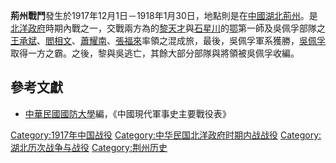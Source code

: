 {{vfd|?|date=2022/06/26}}
{{Infobox Military Conflict|
campaign=|
image=|
caption=|
conflict=荊州戰鬥|
date=1917年12月1日－1918年元月30日|
place=[[中國|中國]]湖北荊州 |
result=吳佩孚穩固取得江南屬地|
combatant1=北洋政府|
combatant2=[[吳佩孚|吳佩孚]]| 
commander1=[[黎天才|黎天才]]與湖北一師師長[[石星川|石星川]]|
commander2=[[王承斌|王承斌]]、[[閻相文|閻相文]]、[[蕭耀南|蕭耀南]]、[[張福來|張福來]]|
strength1=|
strength2=|
casualties1=|
casualties2=|
}}
'''荊州戰鬥'''發生於1917年12月1日－1918年1月30日，地點則是在[[中國|中國]][[湖北|湖北]][[荊州|荊州]]。是[[北洋政府|北洋政府]]時期內戰之一，交戰兩方為的[[黎天才|黎天才]]與[[石星川|石星川]]的[[湖北省|鄂]]第一師及吳佩孚部隊之[[王承斌|王承斌]]、[[閻相文|閻相文]]、[[蕭耀南|蕭耀南]]、[[張福來|張福來]]率領之混成旅，最後，吳佩孚軍系獲勝，[[吳佩孚|吳佩孚]]取得一方之霸。之後，黎與吳逃亡，其餘大部分部隊與將領被吳佩孚收編。

==參考文獻==
*[[中華民國|中華民國]][[國防大學_(臺灣)|國防大學]]編，《中國現代軍事史主要戰役表》

[[Category:1917年中国战役|Category:1917年中国战役]]
[[Category:中华民国北洋政府时期内战战役|Category:中华民国北洋政府时期内战战役]]
[[Category:湖北历次战争与战役|Category:湖北历次战争与战役]]
[[Category:荆州历史|Category:荆州历史]]